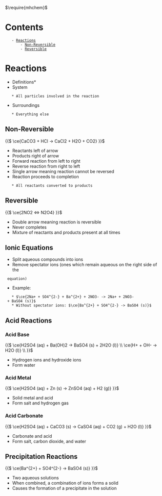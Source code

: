 
$\require{mhchem}$

= Contents =
    - [[#Reactions|Reactions]]
        - [[#Reactions#Non-Reversible|Non-Reversible]]
        - [[#Reactions#Reversible|Reversible]]




= Reactions =

*Definitions*
* System
	* All particles involved in the reaction
* Surroundings
	* Everything else


== Non-Reversible ==

{{$
\ce{CaCO3 + HCl -> CaCl2 + H2O + CO2}
}}$

* Reactants left of arrow
* Products right of arrow
* Forward reaction from left to right
* Reverse reaction from right to left
* Single arrow meaning reaction cannot be reversed
* Reaction proceeds to completion
	* All reactants converted to products


== Reversible ==

{{$
\ce{2NO2 <=> N2O4}
}}$

* Double arrow meaning reaction is reversible
* Never completes
* Mixture of reactants and products present at all times


== Ionic Equations ==

* Split aqueous compounds into ions
* Remove spectator ions (ones which remain aqueous on the right side of the
  equation)
* Example:
	* $\ce{2Na+ + SO4^{2-} + Ba^{2+} + 2NO3- -> 2Na+ + 2NO3- + BaSO4 (s)}$
	* Without spectator ions: $\ce{Ba^{2+} + SO4^{2-} -> BaSO4 (s)}$


== Acid Reactions ==

=== Acid Base ===

{{$
\ce{H2SO4 (aq) + Ba(OH)2 -> BaSO4 (s) + 2H2O (l)} \\
\ce{H+ + OH- -> H2O (l)} \\
}}$

* Hydrogen ions and hydroxide ions
* Form water


=== Acid Metal ===

{{$
\ce{H2SO4 (aq) + Zn (s) -> ZnSO4 (aq) + H2 (g)}
}}$

* Solid metal and acid
* Form salt and hydrogen gas


=== Acid Carbonate ===

{{$
\ce{H2SO4 (aq) + CaCO3 (s) -> CaSO4 (aq) + CO2 (g) + H2O (l)}
}}$

* Carbonate and acid
* Form salt, carbon dioxide, and water


== Precipitation Reactions ==

{{$
\ce{Ba^{2+} + SO4^{2-} -> BaSO4 (s)}
}}$

* Two aqueous solutions
* When combined, a combination of ions forms a solid
* Causes the formation of a precipitate in the solution
